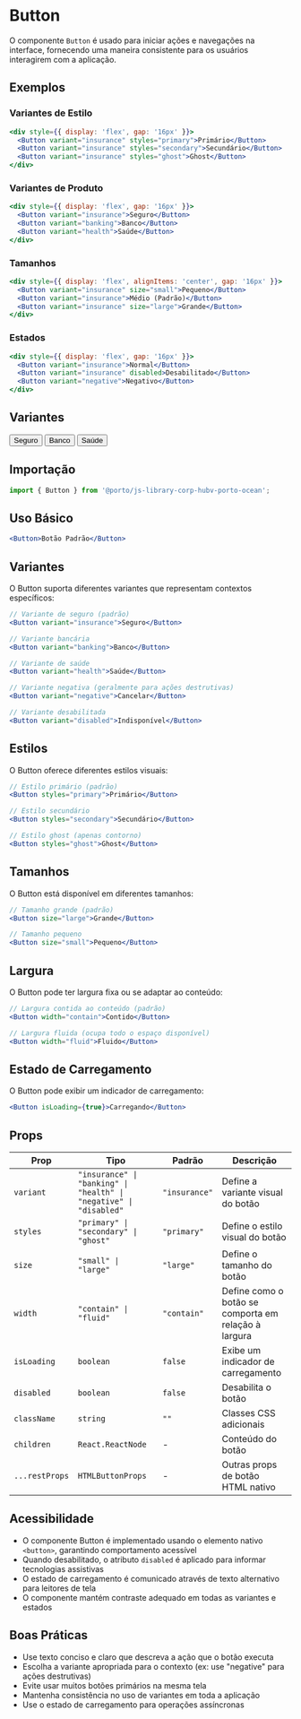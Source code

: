 

<Meta title="Components/Button" />

# Button

O componente `Button` é usado para iniciar ações e navegações na interface, fornecendo uma maneira consistente para os usuários interagirem com a aplicação.



## Exemplos

### Variantes de Estilo

```jsx
<div style={{ display: 'flex', gap: '16px' }}>
  <Button variant="insurance" styles="primary">Primário</Button>
  <Button variant="insurance" styles="secondary">Secundário</Button>
  <Button variant="insurance" styles="ghost">Ghost</Button>
</div>
```

### Variantes de Produto

```jsx
<div style={{ display: 'flex', gap: '16px' }}>
  <Button variant="insurance">Seguro</Button>
  <Button variant="banking">Banco</Button>
  <Button variant="health">Saúde</Button>
</div>
```

### Tamanhos

```jsx
<div style={{ display: 'flex', alignItems: 'center', gap: '16px' }}>
  <Button variant="insurance" size="small">Pequeno</Button>
  <Button variant="insurance">Médio (Padrão)</Button>
  <Button variant="insurance" size="large">Grande</Button>
</div>
```

### Estados

```jsx
<div style={{ display: 'flex', gap: '16px' }}>
  <Button variant="insurance">Normal</Button>
  <Button variant="insurance" disabled>Desabilitado</Button>
  <Button variant="negative">Negativo</Button>
</div>
```

## Variantes

<Canvas>
  <Story name="Insurance">
    <Button variant="insurance">Seguro</Button>
  </Story>
  <Story name="Banking">
    <Button variant="banking">Banco</Button>
  </Story>
  <Story name="Health">
    <Button variant="health">Saúde</Button>
  </Story>
</Canvas>

## Importação

```jsx
import { Button } from '@porto/js-library-corp-hubv-porto-ocean';
```

## Uso Básico

```jsx
<Button>Botão Padrão</Button>
```

## Variantes

O Button suporta diferentes variantes que representam contextos específicos:

```jsx
// Variante de seguro (padrão)
<Button variant="insurance">Seguro</Button>

// Variante bancária
<Button variant="banking">Banco</Button>

// Variante de saúde
<Button variant="health">Saúde</Button>

// Variante negativa (geralmente para ações destrutivas)
<Button variant="negative">Cancelar</Button>

// Variante desabilitada
<Button variant="disabled">Indisponível</Button>
```

## Estilos

O Button oferece diferentes estilos visuais:

```jsx
// Estilo primário (padrão)
<Button styles="primary">Primário</Button>

// Estilo secundário
<Button styles="secondary">Secundário</Button>

// Estilo ghost (apenas contorno)
<Button styles="ghost">Ghost</Button>
```

## Tamanhos

O Button está disponível em diferentes tamanhos:

```jsx
// Tamanho grande (padrão)
<Button size="large">Grande</Button>

// Tamanho pequeno
<Button size="small">Pequeno</Button>
```

## Largura

O Button pode ter largura fixa ou se adaptar ao conteúdo:

```jsx
// Largura contida ao conteúdo (padrão)
<Button width="contain">Contido</Button>

// Largura fluida (ocupa todo o espaço disponível)
<Button width="fluid">Fluido</Button>
```

## Estado de Carregamento

O Button pode exibir um indicador de carregamento:

```jsx
<Button isLoading={true}>Carregando</Button>
```

## Props

| Prop | Tipo | Padrão | Descrição |
|------|------|--------|-----------|
| `variant` | `"insurance" \| "banking" \| "health" \| "negative" \| "disabled"` | `"insurance"` | Define a variante visual do botão |
| `styles` | `"primary" \| "secondary" \| "ghost"` | `"primary"` | Define o estilo visual do botão |
| `size` | `"small" \| "large"` | `"large"` | Define o tamanho do botão |
| `width` | `"contain" \| "fluid"` | `"contain"` | Define como o botão se comporta em relação à largura |
| `isLoading` | `boolean` | `false` | Exibe um indicador de carregamento |
| `disabled` | `boolean` | `false` | Desabilita o botão |
| `className` | `string` | `""` | Classes CSS adicionais |
| `children` | `React.ReactNode` | - | Conteúdo do botão |
| `...restProps` | `HTMLButtonProps` | - | Outras props de botão HTML nativo |

## Acessibilidade

- O componente Button é implementado usando o elemento nativo `<button>`, garantindo comportamento acessível
- Quando desabilitado, o atributo `disabled` é aplicado para informar tecnologias assistivas
- O estado de carregamento é comunicado através de texto alternativo para leitores de tela
- O componente mantém contraste adequado em todas as variantes e estados

## Boas Práticas

- Use texto conciso e claro que descreva a ação que o botão executa
- Escolha a variante apropriada para o contexto (ex: use "negative" para ações destrutivas)
- Evite usar muitos botões primários na mesma tela
- Mantenha consistência no uso de variantes em toda a aplicação
- Use o estado de carregamento para operações assíncronas

